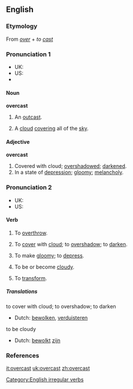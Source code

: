==English==

===Etymology===
From ''[[over]]'' + ''to [[cast]]''

===Pronunciation 1===
* UK: {{IPA|/ˈəʊvəkɑːst/}}
* US: {{IPA|/ˈɔʊvərkæst/}}
*{{audio|en-uk-overcast.ogg|Audio (UK)}}

====Noun====
'''overcast'''

# {{obsolete}} An [[outcast]].
# A [[cloud]] [[cover]]ing all of the [[sky]].

====Adjective====
'''overcast'''

# Covered with cloud; [[overshadow]]ed; [[darken]]ed.
# In a state of [[depression]]; [[gloomy]]; [[melancholy]].

===Pronunciation 2===
* UK: {{IPA|/əʊvəˈkɑːst/}}
* US: {{IPA|/ɔʊvərˈkæst/}}

====Verb====
{{en-verb|overcasts|overcasting|overcast}}

# {{cattag|transitive|obsolete}} To [[overthrow]].
# {{transitive}} To [[cover]] with [[cloud]]; to [[overshadow]]; to [[darken]].
# {{transitive}} To make [[gloomy]]; to [[depress]].
# {{cattag|intransitive|obsolete}} To be or become [[cloudy]].
# {{cattag|transitive|obsolete}} To [[transform]].

=====Translations=====
;to cover with cloud; to overshadow; to darken
{{top}}
*Dutch: [[bewolken]], [[verduisteren]]
{{mid}}
{{bottom}}

;to be cloudy
{{top}}
*Dutch: [[bewolkt]] [[zijn]]
{{mid}}
{{bottom}}

===References===
{{R:Century 1911}}
{{R:Webster 1913}}

[[Category:English irregular verbs]]

[[it:overcast]]
[[uk:overcast]]
[[zh:overcast]]